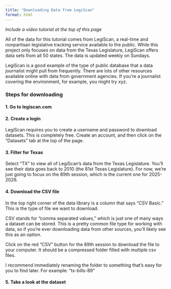 ```yaml
---
title: "Downloading Data from LegiScan"
format: html
---
```


*Include a video tutorial at the top of this page*

All of the data for this tutorial comes from LegiScan, a real-time and nonpartisan legislative tracking service available to the public. While this project only focuses on data from the Texas Legislature, LegiScan offers data sets from all 50 states. The data is updated weekly on Sundays.

LegiScan is a good example of the type of public database that a data journalist might pull from frequently. There are lots of other resources available online with data from government agencies. If you're a journalist covering the environment, for example, you might try xyz.

### Steps for downloading

#### 1. Go to legiscan.com

#### 2. Create a login

LegiScan requires you to create a username and password to download datasets. This is completely free. Create an account, and then click on the "Datasets" tab at the top of the page.

#### 3. Filter for Texas

Select "TX" to view all of LegiScan's data from the Texas Legislature. You'll see their data goes back to 2010 (the 81st Texas Legislature). For now, we're just going to focus on the 89th session, which is the current one for 2025-2026.

#### 4. Download the CSV file

In the top right corner of the data library is a column that says "CSV Basic." This is the type of file we want to download.

::: callout-note
CSV stands for "comma separated values," which is just one of many ways a dataset can be stored. This is a pretty common file type for working with data, so if you're ever downloading data from other sources, you'll likely see this as an option.
:::

Click on the red "CSV" button for the 89th session to download the file to your computer. It should be a compressed folder filled with multiple csv files.

::: {.callout-tip title="Tip"}
I recommend immediately renaming the folder to something that's easy for you to find later. For example: "tx-bills-89"
:::

#### 5. Take a look at the dataset
